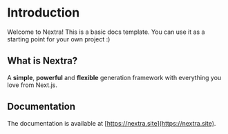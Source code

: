# Introduction
 
Welcome to Nextra! This is a basic docs template. You can use it as a starting point for your own project :)

## What is Nextra?

A **simple**, **powerful** and **flexible** generation framework with everything you love from Next.js.

## Documentation

The documentation is available at [https://nextra.site](https://nextra.site).
